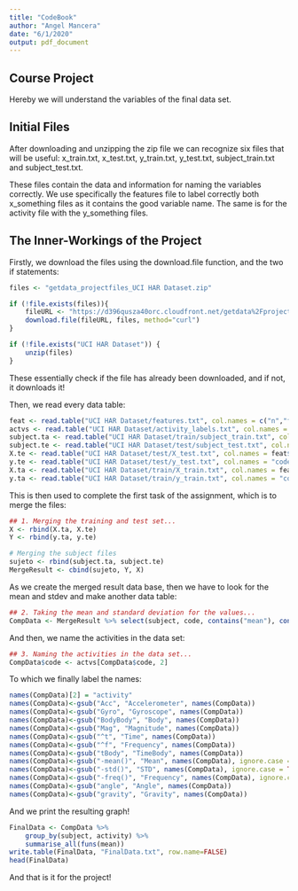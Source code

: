 ```yaml
---
title: "CodeBook"
author: "Angel Mancera"
date: "6/1/2020"
output: pdf_document
---
```


## Course Project
Hereby we will understand the variables of the final data set. 

## Initial Files
After downloading and unzipping the zip file we can recognize six files that will be useful: 
x_train.txt, x_test.txt, y_train.txt, y_test.txt, subject_train.txt and subject_test.txt. 

These files contain the data and information for naming the variables correctly. 
We use specifically the features file to label correctly both x_something files 
as it contains the good variable name. The same is for the activity file with the 
y_something files. 

## The Inner-Workings of the Project
Firstly, we download the files using the download.file function, and the two if statements:
```r
files <- "getdata_projectfiles_UCI HAR Dataset.zip"

if (!file.exists(files)){
    fileURL <- "https://d396qusza40orc.cloudfront.net/getdata%2Fprojectfiles%2FUCI%20HAR%20Dataset.zip"
    download.file(fileURL, files, method="curl")
}  

if (!file.exists("UCI HAR Dataset")) { 
    unzip(files) 
}
```
These essentially check if the file has already been downloaded, and if not, it downloads it!

Then, we read every data table: 
``` r
feat <- read.table("UCI HAR Dataset/features.txt", col.names = c("n","functions"))
actvs <- read.table("UCI HAR Dataset/activity_labels.txt", col.names = c("code", "activity"))
subject.ta <- read.table("UCI HAR Dataset/train/subject_train.txt", col.names = "subject")
subject.te <- read.table("UCI HAR Dataset/test/subject_test.txt", col.names = "subject")
X.te <- read.table("UCI HAR Dataset/test/X_test.txt", col.names = feat$functions)
y.te <- read.table("UCI HAR Dataset/test/y_test.txt", col.names = "code")
X.ta <- read.table("UCI HAR Dataset/train/X_train.txt", col.names = feat$functions)
y.ta <- read.table("UCI HAR Dataset/train/y_train.txt", col.names = "code")
```

This is then used to complete the first task of the assignment, which is to merge the files:
``` r
## 1. Merging the training and test set...
X <- rbind(X.ta, X.te)
Y <- rbind(y.ta, y.te)

# Merging the subject files
sujeto <- rbind(subject.ta, subject.te)
MergeResult <- cbind(sujeto, Y, X)
```

As we create the merged result data base, then we have to look for the mean and stdev and make another data table:
``` r
## 2. Taking the mean and standard deviation for the values...
CompData <- MergeResult %>% select(subject, code, contains("mean"), contains("std"))
```

And then, we name the activities in the data set:
``` r
## 3. Naming the activities in the data set...
CompData$code <- actvs[CompData$code, 2]
```

To which we finally label the names:
``` r
names(CompData)[2] = "activity"
names(CompData)<-gsub("Acc", "Accelerometer", names(CompData))
names(CompData)<-gsub("Gyro", "Gyroscope", names(CompData))
names(CompData)<-gsub("BodyBody", "Body", names(CompData))
names(CompData)<-gsub("Mag", "Magnitude", names(CompData))
names(CompData)<-gsub("^t", "Time", names(CompData))
names(CompData)<-gsub("^f", "Frequency", names(CompData))
names(CompData)<-gsub("tBody", "TimeBody", names(CompData))
names(CompData)<-gsub("-mean()", "Mean", names(CompData), ignore.case = TRUE)
names(CompData)<-gsub("-std()", "STD", names(CompData), ignore.case = TRUE)
names(CompData)<-gsub("-freq()", "Frequency", names(CompData), ignore.case = TRUE)
names(CompData)<-gsub("angle", "Angle", names(CompData))
names(CompData)<-gsub("gravity", "Gravity", names(CompData))
```

And we print the resulting graph!
``` r
FinalData <- CompData %>%
    group_by(subject, activity) %>%
    summarise_all(funs(mean))
write.table(FinalData, "FinalData.txt", row.name=FALSE)
head(FinalData)
```

And that is it for the project!